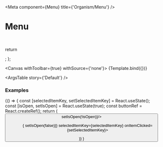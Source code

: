 

<Meta
  component={Menu}
  title={'Organism/Menu'}
/>

# Menu

<br/>

  
  return <Menu></Menu>;
};

<Canvas withToolbar={true} withSource={'none'}>
  <Story name='Default' args={{}}>
    {Template.bind({})}
  </Story>
</Canvas>

<ArgsTable story={'Default'} />

### Examples

<Canvas>
  <Story name='Placed at bottom-right'>
    {() => {
      const [selectedItemKey, setSelectedItemKey] = React.useState();
      const [isOpen, setIsOpen] = React.useState(true);
      const buttonRef = React.createRef();
      return (
        <React.Fragment>
          <Button ref={buttonRef} text='Open Menu' onClicked={() => setIsOpen(!isOpen)}/>
          <Menu anchorElement={buttonRef} placement='bottom-right' isOpen={isOpen} onClose={() => { setIsOpen(false)}} selectedItemKey={selectedItemKey} onItemClicked={setSelectedItemKey}>
            <Menu.Item itemKey={String(1)} itemTextVariant='colored' itemText='Hello' itemIconId='ion-globe' />
            <Menu.Item itemKey={String(2)} itemText='Hello' itemIconId='ion-globe' />
            <Menu.Item itemKey={String(3)} itemText='Hello' itemIconId='ion-globe' />
          </Menu>
        </React.Fragment>
      )}
    }
  </Story>
</Canvas>